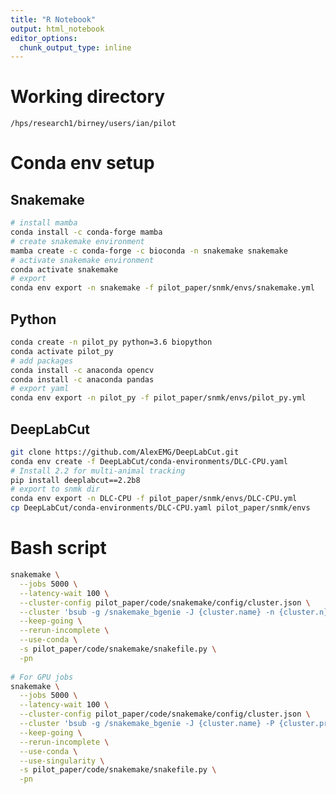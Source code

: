 ```yaml
---
title: "R Notebook"
output: html_notebook
editor_options: 
  chunk_output_type: inline
---
```


# Working directory

`/hps/research1/birney/users/ian/pilot`

# Conda env setup

## Snakemake

```bash
# install mamba
conda install -c conda-forge mamba
# create snakemake environment
mamba create -c conda-forge -c bioconda -n snakemake snakemake
# activate snakemake environment
conda activate snakemake
# export
conda env export -n snakemake -f pilot_paper/snmk/envs/snakemake.yml
```

## Python

```bash
conda create -n pilot_py python=3.6 biopython
conda activate pilot_py
# add packages
conda install -c anaconda opencv
conda install -c anaconda pandas
# export yaml
conda env export -n pilot_py -f pilot_paper/snmk/envs/pilot_py.yml
```

## DeepLabCut

```bash
git clone https://github.com/AlexEMG/DeepLabCut.git
conda env create -f DeepLabCut/conda-environments/DLC-CPU.yaml
# Install 2.2 for multi-animal tracking
pip install deeplabcut==2.2b8
# export to snmk dir
conda env export -n DLC-CPU -f pilot_paper/snmk/envs/DLC-CPU.yml
cp DeepLabCut/conda-environments/DLC-CPU.yaml pilot_paper/snmk/envs
```

# Bash script

```bash
snakemake \
  --jobs 5000 \
  --latency-wait 100 \
  --cluster-config pilot_paper/code/snakemake/config/cluster.json \
  --cluster 'bsub -g /snakemake_bgenie -J {cluster.name} -n {cluster.n} -M {cluster.memory} -o {cluster.output} -e {cluster.error}' \
  --keep-going \
  --rerun-incomplete \
  --use-conda \
  -s pilot_paper/code/snakemake/snakefile.py \
  -pn
  
# For GPU jobs
snakemake \
  --jobs 5000 \
  --latency-wait 100 \
  --cluster-config pilot_paper/code/snakemake/config/cluster.json \
  --cluster 'bsub -g /snakemake_bgenie -J {cluster.name} -P {cluster.project} -gpu {cluster.gpu} -n {cluster.n} -M {cluster.memory} -o {cluster.output} -e {cluster.error}' \
  --keep-going \
  --rerun-incomplete \
  --use-conda \
  --use-singularity \
  -s pilot_paper/code/snakemake/snakefile.py \
  -pn
```
